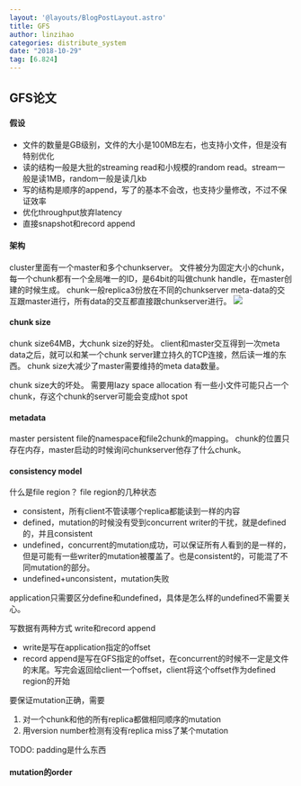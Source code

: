 ```yaml
---
layout: '@layouts/BlogPostLayout.astro'
title: GFS
author: linzihao
categories: distribute_system
date: "2018-10-29"
tag: [6.824]
---
```


## GFS论文 ##
#### 假设 ####
- 文件的数量是GB级别，文件的大小是100MB左右，也支持小文件，但是没有特别优化
- 读的结构一般是大批的streaming read和小规模的random read。stream一般是读1MB，random一般是读几kb
- 写的结构是顺序的append，写了的基本不会改，也支持少量修改，不过不保证效率
- 优化throughput放弃latency
- 直接snapshot和record append

#### 架构 ####
cluster里面有一个master和多个chunkserver。
文件被分为固定大小的chunk，每一个chunk都有一个全局唯一的ID，是64bit的叫做chunk handle，在master创建的时候生成。
chunk一般replica3份放在不同的chunkserver
meta-data的交互跟master进行，所有data的交互都直接跟chunkserver进行。
![](https://i.imgur.com/74uiX7h.png)

#### chunk size ####

chunk size64MB，大chunk size的好处。
client和master交互得到一次meta data之后，就可以和某一个chunk server建立持久的TCP连接，然后读一堆的东西。
chunk size大减少了master需要维持的meta data数量。

chunk size大的坏处。
需要用lazy space allocation
有一些小文件可能只占一个chunk，存这个chunk的server可能会变成hot spot

#### metadata ####
master persistent file的namespace和file2chunk的mapping。
chunk的位置只存在内存，master启动的时候询问chunkserver他存了什么chunk。

#### consistency model ####
什么是file region？
file region的几种状态
- consistent，所有client不管读哪个replica都能读到一样的内容
- defined，mutation的时候没有受到concurrent writer的干扰，就是defined的，并且consistent
- undefined，concurrent的mutation成功，可以保证所有人看到的是一样的，但是可能有一些writer的mutation被覆盖了。也是consistent的，可能混了不同mutation的部分。
- undefined+unconsistent，mutation失败

application只需要区分define和undefined，具体是怎么样的undefined不需要关心。

写数据有两种方式
write和record append
- write是写在application指定的offset
- record append是写在GFS指定的offset，在concurrent的时候不一定是文件的末尾。写完会返回给client一个offset，client将这个offset作为defined region的开始

要保证mutation正确，需要
1. 对一个chunk和他的所有replica都做相同顺序的mutation
2. 用version number检测有没有replica miss了某个mutation


TODO: padding是什么东西

#### mutation的order ####